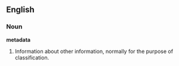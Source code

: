 ==English==

===Noun===
{{wikipedia|Metadata (computing)}}
'''metadata'''

# Information about other information, normally for the purpose of classification.